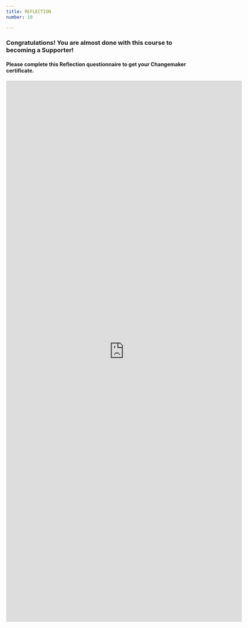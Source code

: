 ```yaml
---
title: REFLECTION
number: 10

---
```


### Congratulations! You are almost done with this course to becoming a Supporter!

#### Please complete this Reflection questionnaire to get your Changemaker certificate.

<iframe src="https://docs.google.com/forms/d/e/1FAIpQLSdzMnCU-eeU4mRmQvJLVAwigtkh256jC9ppi2Ep7ub2NRwcOg/viewform?embedded=true" width="640" height="1467" frameborder="0" marginheight="0" marginwidth="0">Loading…</iframe>
